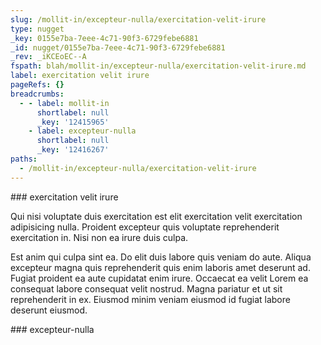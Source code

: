 ```yaml
---
slug: /mollit-in/excepteur-nulla/exercitation-velit-irure
type: nugget
_key: 0155e7ba-7eee-4c71-90f3-6729febe6881
_id: nugget/0155e7ba-7eee-4c71-90f3-6729febe6881
_rev: _iKCEoEC--A
fspath: blah/mollit-in/excepteur-nulla/exercitation-velit-irure.md
label: exercitation velit irure
pageRefs: {}
breadcrumbs:
  - - label: mollit-in
      shortlabel: null
      _key: '12415965'
    - label: excepteur-nulla
      shortlabel: null
      _key: '12416267'
paths:
  - /mollit-in/excepteur-nulla/exercitation-velit-irure
---
```


<NuggetArea>
<Nugget slug="/mollit-in/excepteur-nulla/exercitation-velit-irure" type="nugget" _key="0155e7ba-7eee-4c71-90f3-6729febe6881" _id="nugget/0155e7ba-7eee-4c71-90f3-6729febe6881" _rev="_iKCEoEC--A" fspath="blah/mollit-in/excepteur-nulla/exercitation-velit-irure.md" label="exercitation velit irure" paths="/mollit-in/excepteur-nulla/exercitation-velit-irure">
<NuggetBody>
### exercitation velit irure

Qui nisi voluptate duis exercitation est elit exercitation velit exercitation adipisicing nulla. Proident excepteur quis voluptate reprehenderit exercitation in. Nisi non ea irure duis culpa.

Est anim qui culpa sint ea. Do elit duis labore quis veniam do aute. Aliqua excepteur magna quis reprehenderit quis enim laboris amet deserunt ad. Fugiat proident ea aute cupidatat enim irure. Occaecat ea velit Lorem ea consequat labore consequat velit nostrud. Magna pariatur et ut sit reprehenderit in ex. Eiusmod minim veniam eiusmod id fugiat labore deserunt eiusmod.

</NuggetBody>
<Breadcrumbs>
<Crumbs>
<Crumb _key="12415965" label="mollit-in" /><Crumb _key="12416267" label="excepteur-nulla" />
</Crumbs>
</Breadcrumbs>
</Nugget>

<NuggetsInbound>
</NuggetsInbound>
<NuggetsOutbound>
</NuggetsOutbound>
</NuggetArea>
<PassagesInbound>
<Passage direction="inbound" type="passage" _key="12416267" _id="passage/12416267" _rev="_iKCEoD2--A" label="excepteur-nulla" passage="excepteur-nulla" fspath="blah/mollit-in/excepteur-nulla" paths="/mollit-in/excepteur-nulla" slug="/mollit-in/excepteur-nulla">
<NuggetBody>
### excepteur-nulla

</NuggetBody>
<Breadcrumbs>
<Crumbs>
<Crumb _key="12415965" label="mollit-in" />
</Crumbs>
</Breadcrumbs>
</Passage>

</PassagesInbound>
<PassagesOutbound>
</PassagesOutbound>